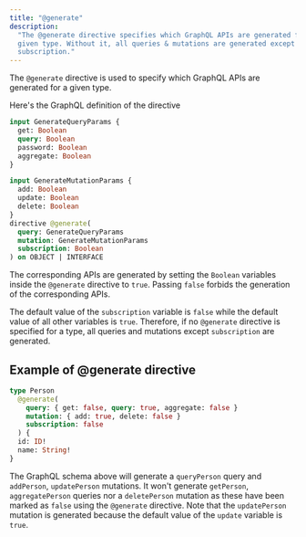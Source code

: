 ```yaml
---
title: "@generate"
description:
  "The @generate directive specifies which GraphQL APIs are generated for a
  given type. Without it, all queries & mutations are generated except
  subscription."
---
```


The `@generate` directive is used to specify which GraphQL APIs are generated
for a given type.

Here's the GraphQL definition of the directive

```graphql
input GenerateQueryParams {
  get: Boolean
  query: Boolean
  password: Boolean
  aggregate: Boolean
}

input GenerateMutationParams {
  add: Boolean
  update: Boolean
  delete: Boolean
}
directive @generate(
  query: GenerateQueryParams
  mutation: GenerateMutationParams
  subscription: Boolean
) on OBJECT | INTERFACE
```

The corresponding APIs are generated by setting the `Boolean` variables inside
the `@generate` directive to `true`. Passing `false` forbids the generation of
the corresponding APIs.

The default value of the `subscription` variable is `false` while the default
value of all other variables is `true`. Therefore, if no `@generate` directive
is specified for a type, all queries and mutations except `subscription` are
generated.

## Example of @generate directive

```graphql
type Person
  @generate(
    query: { get: false, query: true, aggregate: false }
    mutation: { add: true, delete: false }
    subscription: false
  ) {
  id: ID!
  name: String!
}
```

The GraphQL schema above will generate a `queryPerson` query and `addPerson`,
`updatePerson` mutations. It won't generate `getPerson`, `aggregatePerson`
queries nor a `deletePerson` mutation as these have been marked as `false` using
the `@generate` directive. Note that the `updatePerson` mutation is generated
because the default value of the `update` variable is `true`.
